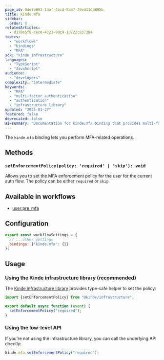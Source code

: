 ```yaml
---
page_id: 0de7e893-1daf-4acd-8ba7-39ed11de895b
title: kinde.mfa
sidebar:
  order: 8
relatedArticles:
  - d170e5f0-c6c0-4323-90c9-1d722c837384
topics:
  - "workflows"
  - "bindings"
  - "MFA"
sdk: "kinde infrastructure"
languages:
  - "TypeScript"
  - "JavaScript"
audience:
  - "developers"
complexity: "intermediate"
keywords:
  - "MFA"
  - "multi-factor authentication"
  - "authentication"
  - "infrastructure library"
updated: "2025-01-27"
featured: false
deprecated: false
ai-summary: "Documentation for kinde.mfa binding that provides multi-factor authentication capabilities within workflow contexts."
---
```


The `kinde.mfa` binding lets you perform MFA-related operations.

## Methods

### `setEnforcementPolicy(policy: 'required' | 'skip'): void`

Allows you to set the MFA enforcement policy for the user for the current auth flow. The policy can be either `required` or `skip`.

## Available in workflows

- [user:pre_mfa](/workflows/example-workflows/pre-mfa-workflow/)

## Configuration

```js
export const workflowSettings = {
  // ...other settings
  bindings: {"kinde.mfa": {}}
};
```

## Usage

### Using the Kinde infrastructure library (recommended)

The [Kinde infrastructure library](https://github.com/kinde-oss/infrastructure) provides type-safe helper to set the policy:

```js
import {setEnforcementPolicy} from "@kinde/infrastructure";

export default async function (event) {
  setEnforcementPolicy("required");
}
```

### Using the low-level API

If you're not using the infrastructure library, you can call the underlying API directly:

```js
kinde.mfa.setEnforcementPolicy("required");
```
